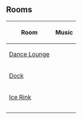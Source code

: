 {{NeedSWFs}}

==Rooms==
{|class="wikitable" style="margin: 1em auto;"
!Room!!Music
|-
|[[Media:ArtworkRooms0214Lounge.swf|Dance Lounge]]||{{n/a}}
|-
|[[Media:ArtworkRoomsDock3.swf|Dock]]||{{n/a}}
|-
|[[Media:ArtworkRoomsRink3.swf|Ice Rink]]||{{n/a}}
|-
|{{n/a|Ski Hill}}||{{n/a}}
|-
|{{n/a|Ski Village}}||{{n/a}}
|}

{{Events}}